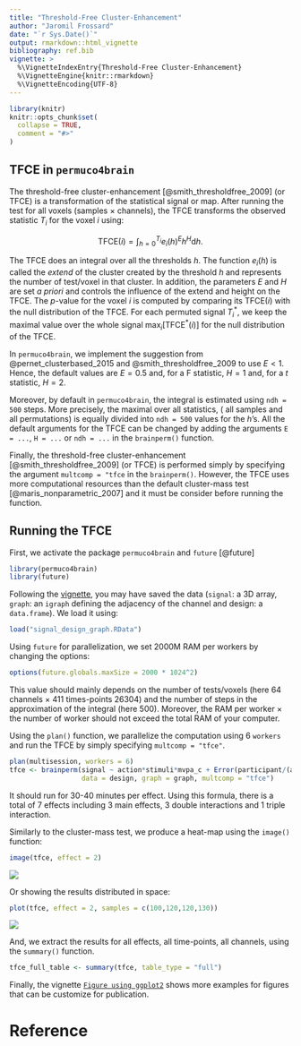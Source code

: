 ```yaml
---
title: "Threshold-Free Cluster-Enhancement"
author: "Jaromil Frossard"
date: "`r Sys.Date()`"
output: rmarkdown::html_vignette
bibliography: ref.bib
vignette: >
  %\VignetteIndexEntry{Threshold-Free Cluster-Enhancement}
  %\VignetteEngine{knitr::rmarkdown}
  %\VignetteEncoding{UTF-8}
---
```


```r
library(knitr)
knitr::opts_chunk$set(
  collapse = TRUE,
  comment = "#>"
)
```


## TFCE in `permuco4brain`

The threshold-free cluster-enhancement [@smith_thresholdfree_2009] (or TFCE) is a transformation of the statistical signal or map. After running the test for all voxels (samples $\times$ channels), the TFCE transforms the observed statistic $T_i$ for the voxel $i$ using:

$$
\text{TFCE}(i) = \int_{h=0}^{T_i} e_i(h)^E h^H \text{d} h.
$$

The TFCE does an integral over all the thresholds $h$. The function $e_i(h)$ is called the _extend_ of the cluster created by the threshold $h$ and represents the number of test/voxel in that cluster. In addition, the parameters $E$ and $H$ are set _a priori_ and controls the influence of the extend and height on the TFCE. The $p$-value for the voxel $i$ is computed by comparing its $\text{TFCE}(i)$ with the null distribution of the TFCE. For each permuted signal $T_i^\ast$, we keep the maximal value over the whole signal $\max_i\left[\text{TFCE}^*(i) \right]$ for the null distribution of the TFCE.


In `permuco4brain`, we implement the suggestion from @pernet_clusterbased_2015 and @smith_thresholdfree_2009 to use $E<1$. Hence, the default values are $E = 0.5$ and, for a F statistic, $H = 1$  and, for a $t$ statistic, $H = 2$. 

Moreover,  by default in `permuco4brain`, the integral is estimated using `ndh = 500` steps. More precisely, the maximal over all statistics, ( all samples and all permutations) is equally divided into `ndh = 500` values for the $h$'s. All the default arguments for the TFCE can be changed by adding the arguments `E = ...`, `H = ...` or `ndh = ...` in the `brainperm()` function. 


Finally, the threshold-free cluster-enhancement [@smith_thresholdfree_2009] (or TFCE) is performed simply by specifying the argument `multcomp = "tfce` in the `brainperm()`. However, the TFCE uses more computational resources than the default cluster-mass test [@maris_nonparametric_2007] and it must be consider before running the function.


## Running the TFCE

First, we activate the package `permuco4brain` and  `future` [@future]

```r
library(permuco4brain)
library(future)
```

Following the [vignette](https://jaromilfrossard.github.io/permuco4brain/articles/download-example-cheval.html), you may have saved the data (`signal`: a 3D array, `graph`: an `igraph` defining the adjacency of the channel and design: a `data.frame`). We load it using:

```r
load("signal_design_graph.RData")
```

Using `future` for parallelization, we set $2000$M RAM per workers by changing the options: 

```r
options(future.globals.maxSize = 2000 * 1024^2)
```

This value should mainly depends on the number of tests/voxels (here $64$ channels $\times$ $411$ times-points $26304$) and the number of steps in the approximation of the integral (here $500$). Moreover, the RAM per worker $\times$ the number of worker should not exceed the total RAM of your computer.


Using the `plan()` function, we parallelize the computation using 6 `workers` and run the TFCE by simply specifying `multcomp = "tfce"`.

```r
plan(multisession, workers = 6)
tfce <- brainperm(signal ~ action*stimuli*mvpa_c + Error(participant/(action*stimuli)),
                  data = design, graph = graph, multcomp = "tfce")
```

It should run for 30-40 minutes per effect. Using this formula, there is a total of 7 effects including 3 main effects, 3 double interactions and 1 triple interaction.


Similarly to the cluster-mass test, we produce a heat-map using the `image()` function:

```r
image(tfce, effect = 2)
```

![](tfce_heatmap.png)

Or showing the results distributed in space:

```r
plot(tfce, effect = 2, samples = c(100,120,120,130))
```

![](tfce_scalp.png)

And, we extract the results for all effects, all time-points, all channels, using the `summary()` function. 

```r
tfce_full_table <- summary(tfce, table_type = "full")
```

Finally, the vignette [`Figure using ggplot2`](https://jaromilfrossard.github.io/permuco4brain/articles/figure-ggplot2.html) shows more examples for figures that can be customize for publication.


# Reference
